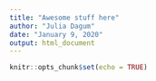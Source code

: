 ```yaml
---
title: "Awesome stuff here"
author: "Julia Dagum"
date: "January 9, 2020"
output: html_document
---
```


```r
knitr::opts_chunk$set(echo = TRUE)
```

